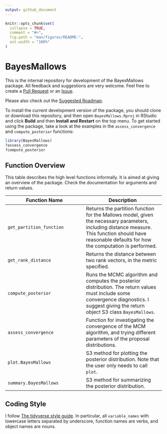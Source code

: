 ```yaml
---
output: github_document
---
```


<!-- README.md is generated from README.Rmd. Please edit that file -->

```r
knitr::opts_chunk$set(
  collapse = TRUE,
  comment = "#>",
  fig.path = "man/figures/README-",
  out.width = "100%"
)
```
# BayesMallows

This is the internal repository for development of the BayesMallows package. All feedback and suggestions are very welcome. Feel free to create a [Pull Request](https://github.uio.no/oyss/BayesMallows/pulls) or an [Issue](https://github.uio.no/oyss/BayesMallows/issues).

Please also check out the [Suggested Roadmap](https://github.uio.no/oyss/BayesMallows/wiki/Roadmap).

To install the current development version of the package, you should clone or download this repository, and then open `BayesMallows.Rproj` in RStudio and click **Build** and then **Install and Restart** on the top menu. To get started using the package, take a look at the examples in the `assess_convergence` and `compute_posterior` functions:

```r
library(BayesMallows)
?assess_convergence
?compute_posterior
```


## Function Overview

This table describes the high level functions informally. It is aimed at giving an overview of the package. Check the documentation for arguments and return values.

| Function Name | Description | 
| --- | --- |
| `get_partition_function` | Returns the partition function for the Mallows model, given the necessary parameters, including distance measure. This function should have reasonable defaults for how the computation is performed. |
| `get_rank_distance` | Returns the distance between two rank vectors, in the metric specified. |
| `compute_posterior` | Runs the MCMC algorithm and computes the posterior distribution. The return values must include some convergence diagnostics. I suggest giving the return object S3 class `BayesMallows`.  |
| `assess_convergence` | Function for investigating the convergence of the MCM algorithm, and trying different parameters of the proposal distributions. |
| `plot.BayesMallows` | S3 method for plotting the posterior distribution. Note that the user only needs to call `plot`. |
| `summary.BayesMallows` | S3 method for summarizing the posterior distribution. |


## Coding Style

I follow [The tidyverse style guide](http://style.tidyverse.org/index.html). In particular, all `variable_names` with lowercase letters separated by underscore, function names are verbs, and object names are nouns.
